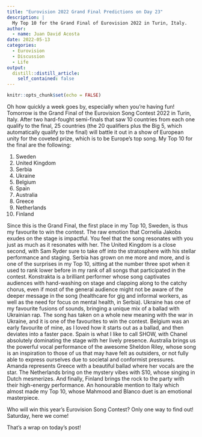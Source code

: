 ```yaml
---
title: "Eurovision 2022 Grand Final Predictions on Day 23"
description: |
  My Top 10 for the Grand Final of Eurovision 2022 in Turin, Italy.
author:
  - name: Juan David Acosta
date: 2022-05-13
categories:
  - Eurovision
  - Discussion
  - Life
output:
  distill::distill_article:
    self_contained: false
---
```



```r
knitr::opts_chunk$set(echo = FALSE)
```

Oh how quickly a week goes by, especially when you're having fun! Tomorrow is the Grand Final of the Eurovision Song Contest 2022 in Turin, Italy. After two hard-fought semi-finals that saw 10 countries from each one qualify to the final, 25 countries (the 20 qualifiers plus the Big 5, which automatically qualify to the final) will battle it out in a show of European unity for the coveted prize, which is to be Europe's top song. My Top 10 for the final are the following:

1. Sweden
2. United Kingdom
3. Serbia
4. Ukraine
5. Belgium
6. Spain
7. Australia
8. Greece
9. Netherlands
10. Finland

Since this is the Grand Final, the first place in my Top 10, Sweden, is thus my favourite to win the contest. The raw emotion that Cornelia Jakobs exudes on the stage is impactful. You feel that the song resonates with you just as much as it resonates with her. The United Kingdom is a close second, with Sam Ryder sure to take off into the stratosphere with his stellar performance and staging. Serbia has grown on me more and more, and is one of the surprises in my Top 10, sitting at the number three spot when it used to rank lower before in my rank of all songs that participated in the contest. Konstrakta is a brilliant performer whose song captivates audiences with hand-washing on stage and clapping along to the catchy chorus, even if most of the general audience might not be aware of the deeper message in the song (healthcare for gig and informal workers, as well as the need for focus on mental health, in Serbia). Ukraine has one of my favourite fusions of sounds, bringing a unique mix of a ballad with Ukrainian rap. The song has taken on a whole new meaning with the war in Ukraine, and it is one of the favourites to win the contest. Belgium was an early favourite of mine, as I loved how it starts out as a ballad, and then deviates into a faster pace. Spain is what I like to call SHOW, with Chanel absolutely dominating the stage with her lively presence. Australia brings us the powerful vocal performance of the awesome Sheldon Riley, whose song is an inspiration to those of us that may have felt as outsiders, or not fully able to express ourselves due to societal and conformist pressures. Amanda represents Greece with a beautiful ballad where her vocals are the star. The Netherlands bring on the mystery vibes with S10, whose singing in Dutch mesmerizes. And finally, Finland brings the rock to the party with their high-energy performance. An honourable mention to Italy which almost made my Top 10, whose Mahmood and Blanco duet is an emotional masterpiece.

Who will win this year's Eurovision Song Contest? Only one way to find out! Saturday, here we come!

That's a wrap on today's post!
